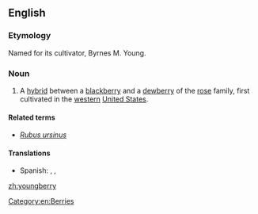 ==English==

===Etymology===
Named for its cultivator, Byrnes M. Young.

===Noun===
{{wikipedia}}
{{en-noun|youngberries}}

# A [[hybrid]] between a [[blackberry]] and a [[dewberry]] of the [[rose]] family, first cultivated in the [[western]] [[United States]].

====Related terms====
* ''[[Rubus ursinus]]''

====Translations====
{{trans-top}}
{{trans-mid}}
* Spanish: {{t|es|youngberry|f}}, {{t|es|yongberi|f}}, {{t|es|zarza de Young|f}}
{{trans-bottom}}

[[Category:en:Berries]]

[[zh:youngberry]]